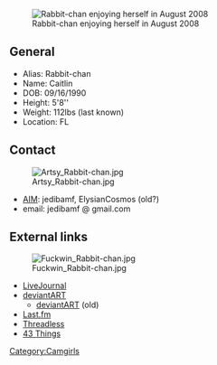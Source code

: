 [[Image:Rabbit-chan in August 08.jpg|thumb|Rabbit-chan enjoying herself in August 2008]]
== General ==
* Alias: Rabbit-chan
* Name: Caitlin
* DOB: 09/16/1990
* Height: 5'8''
* Weight: 112lbs (last known)
* Location: FL

== Contact ==
[[Image:Artsy Rabbit-chan.jpg|thumb]]
* [[AIM]]: jedibamf, ElysianCosmos (old?)
* email: jedibamf  @ gmail.com

== External links ==
[[Image:Fuckwin Rabbit-chan.jpg|thumb]]
* [http://jedibamf.livejournal.com LiveJournal]
* [http://j3di.deviantart.com deviantART]
** [http://jedibamf.deviantart.com deviantART] (old)
* [http://www.last.fm/user/jedibamf Last.fm]
* [http://www.threadless.com/profile/203682/jedibamf/home Threadless]
* [http://www.43things.com/person/jedibamf 43 Things]
{{DickteaseWhores}}
[[Category:Camgirls]]